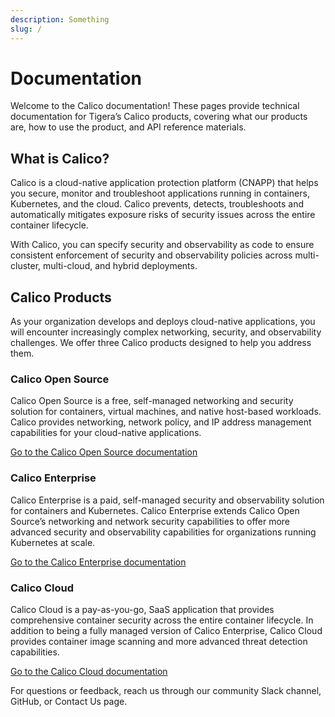```yaml
---
description: Something
slug: /
---
```


# Documentation

Welcome to the Calico documentation!
These pages provide technical documentation for Tigera’s Calico products, covering what our products are, how to use the product, and API reference materials.

## What is Calico?

Calico is a cloud-native application protection platform (CNAPP) that helps you secure, monitor and troubleshoot applications running in containers, Kubernetes, and the cloud.
Calico prevents, detects, troubleshoots and automatically mitigates exposure risks of security issues across the entire container lifecycle.

With Calico, you can specify security and observability as code to ensure consistent enforcement of security and observability policies across multi-cluster, multi-cloud, and hybrid deployments.

## Calico Products

As your organization develops and deploys cloud-native applications, you will encounter increasingly complex networking, security, and observability challenges.
We offer three Calico products designed to help you address them.

### Calico Open Source

Calico Open Source is a free, self-managed networking and security solution for containers, virtual machines, and native host-based workloads.
Calico provides networking, network policy, and IP address management capabilities for your cloud-native applications.

[Go to the Calico Open Source documentation](https://unified-docs.tigera.io/calico/)

### Calico Enterprise

Calico Enterprise is a paid, self-managed security and observability solution for containers and Kubernetes.
Calico Enterprise extends Calico Open Source’s networking and network security capabilities to offer more advanced security and observability capabilities for organizations running Kubernetes at scale.

[Go to the Calico Enterprise documentation](https://unified-docs.tigera.io/calico-enterprise/)

### Calico Cloud

Calico Cloud is a pay-as-you-go, SaaS application that provides comprehensive container security across the entire container lifecycle.
In addition to being a fully managed version of Calico Enterprise, Calico Cloud provides container image scanning and more advanced threat detection capabilities.

[Go to the Calico Cloud documentation](https://unified-docs.tigera.io/calico-cloud/)


For questions or feedback, reach us through our community Slack channel, GitHub, or Contact Us page.
